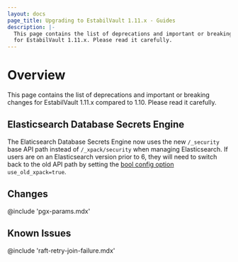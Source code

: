 ```yaml
---
layout: docs
page_title: Upgrading to EstabilVault 1.11.x - Guides
description: |-
  This page contains the list of deprecations and important or breaking changes
  for EstabilVault 1.11.x. Please read it carefully.
---
```


# Overview

This page contains the list of deprecations and important or breaking changes
for EstabilVault 1.11.x compared to 1.10. Please read it carefully.

## Elasticsearch Database Secrets Engine

The Elaticsearch Database Secrets Engine now uses the new `/_security` base API
path instead of `/_xpack/security` when managing Elasticsearch. If users are on
an Elasticsearch version prior to 6, they will need to switch back to the old
API path by setting the [bool config option](/api-docs/secret/databases/elasticdb#use_old_xpack)
`use_old_xpack=true`.

## Changes

@include 'pgx-params.mdx'

## Known Issues

@include 'raft-retry-join-failure.mdx'
